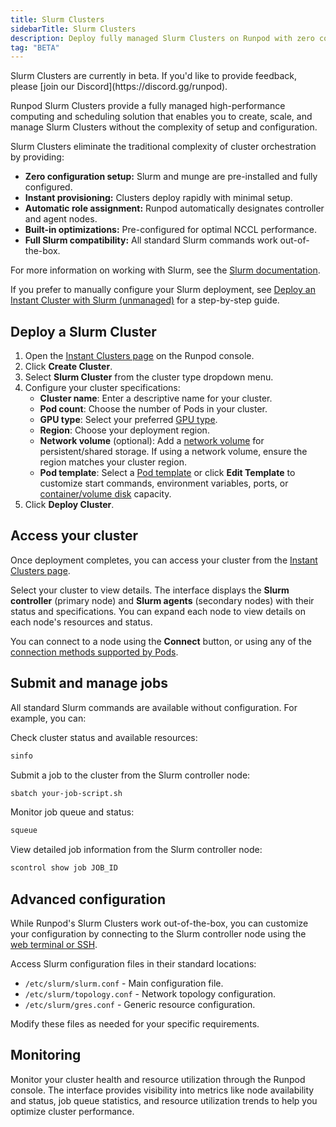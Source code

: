 ```yaml
---
title: Slurm Clusters
sidebarTitle: Slurm Clusters
description: Deploy fully managed Slurm Clusters on Runpod with zero configuration
tag: "BETA"
---
```


<Note>
Slurm Clusters are currently in beta. If you'd like to provide feedback, please [join our Discord](https://discord.gg/runpod).
</Note>

Runpod Slurm Clusters provide a fully managed high-performance computing and scheduling solution that enables you to create, scale, and manage Slurm Clusters without the complexity of setup and configuration.

Slurm Clusters eliminate the traditional complexity of cluster orchestration by providing:

- **Zero configuration setup:** Slurm and munge are pre-installed and fully configured.
- **Instant provisioning:** Clusters deploy rapidly with minimal setup.
- **Automatic role assignment:** Runpod automatically designates controller and agent nodes.
- **Built-in optimizations:** Pre-configured for optimal NCCL performance.
- **Full Slurm compatibility:** All standard Slurm commands work out-of-the-box.

For more information on working with Slurm, see the [Slurm documentation](https://slurm.schedmd.com/documentation.html).

<Tip>

If you prefer to manually configure your Slurm deployment, see [Deploy an Instant Cluster with Slurm (unmanaged)](/instant-clusters/slurm) for a step-by-step guide.

</Tip>

## Deploy a Slurm Cluster

1. Open the [Instant Clusters page](https://console.runpod.io/cluster) on the Runpod console.
2. Click **Create Cluster**.
3. Select **Slurm Cluster** from the cluster type dropdown menu.
4. Configure your cluster specifications:
   - **Cluster name**: Enter a descriptive name for your cluster.
   - **Pod count**: Choose the number of Pods in your cluster.
   - **GPU type**: Select your preferred [GPU type](/references/gpu-types).
   - **Region**: Choose your deployment region.
   - **Network volume** (optional): Add a [network volume](/pods/storage/create-network-volumes) for persistent/shared storage. If using a network volume, ensure the region matches your cluster region.
   - **Pod template**: Select a [Pod template](/pods/templates/overview) or click **Edit Template** to customize start commands, environment variables, ports, or [container/volume disk](/pods/storage/types) capacity.
5. Click **Deploy Cluster**.

## Access your cluster

Once deployment completes, you can access your cluster from the [Instant Clusters page](https://console.runpod.io/cluster).

Select your cluster to view details. The interface displays the **Slurm controller** (primary node) and **Slurm agents** (secondary nodes) with their status and specifications. You can expand each node to view details on each node's resources and status.

You can connect to a node using the **Connect** button, or using any of the [connection methods supported by Pods](/pods/connect-to-a-pod).

## Submit and manage jobs

All standard Slurm commands are available without configuration. For example, you can:

Check cluster status and available resources:

```bash
sinfo
```

Submit a job to the cluster from the Slurm controller node:

```bash
sbatch your-job-script.sh
```

Monitor job queue and status:

```bash
squeue
```

View detailed job information from the Slurm controller node:

```bash
scontrol show job JOB_ID
```

## Advanced configuration

While Runpod's Slurm Clusters work out-of-the-box, you can customize your configuration by connecting to the Slurm controller node using the [web terminal or SSH](/pods/connect-to-pods).

Access Slurm configuration files in their standard locations:
- `/etc/slurm/slurm.conf` - Main configuration file.
- `/etc/slurm/topology.conf` - Network topology configuration.
- `/etc/slurm/gres.conf` - Generic resource configuration.

Modify these files as needed for your specific requirements.

## Monitoring

Monitor your cluster health and resource utilization through the Runpod console. The interface provides visibility into metrics like node availability and status, job queue statistics, and resource utilization trends to help you optimize cluster performance.